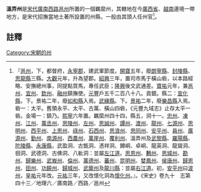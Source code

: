 '''溫弄州'''是[[宋代|宋代]][[廣南西路|廣南西路]][[邕州|邕州]]所置的一個羈縻州，其轄地在今[[廣西省|廣西省]]、[[越南|越南]]邊境一帶地方，是宋代招撫當地土著所設置的州縣，一般由其頭人任州官<ref>『[[邕州|邕州]]，下，都督府，[[永寧郡|永寧郡]]，建武軍節度。[[開寶|開寶]]五年，廢[[朗寧縣|朗寧縣]]、[[封陵縣|封陵縣]]、[[思龍縣|思龍縣]]三縣。[[大觀_(年號)|大觀]]元年，升為望郡。[[紹興_(南宋)|紹興]]三年，置司市馬于橫山砦，以本路經略、安撫總州事，同提點買馬，專任武臣；[[隆興|隆興]]後文武通差。[[寶祐|寶祐]]元年，兼[[邕州|邕州]]、[[宜州_(廣西)|宜州]]、[[欽州_(古代)|欽州]]、[[融州|融州]]鎮撫使。[[元豐_(北宋)|元豐]]戶五千二百八十八。貢銀。縣二：[[宣化縣_(邕州)|宣化縣]]，下。景祐二年，廢[[如和縣|如和縣]]入焉。[[武緣縣_(南晉州)|武緣縣]]。下。[[景祐|景祐]]二年，廢[[樂昌縣_(邕州)|樂昌縣]]入焉。砦一：太平。舊領永平、太平、古萬、橫山四砦，《元豐九域志》止存太平一砦。金場一：鎮乃。[[熙寧|熙寧]]六年置。羈縻州四十四，縣五，洞十一。[[忠州_(廣南西路)|忠州]]、[[凍州|凍州]]、[[江州_(北宋)|江州]]、[[萬丞州|萬丞州]]、[[思陵州|思陵州]]、[[左州|左州]]、[[思誠州|思誠州]]、[[譚州_(北宋)|譚州]]、[[渡州|渡州]]、[[龍州|龍州]]、[[七源州|七源州]]、[[思明州_(嶺南)|思明州]]、[[西平州|西平州]]、[[上思州|上思州]]、[[祿州|祿州]]、[[石西州|石西州]]、[[思浪州|思浪州]]、[[思同州|思同州]]、[[安平州|安平州]]、[[員州|員州]]、[[廣源州|廣源州]]、[[勤州|勤州]]、[[南源州|南源州]]、[[西農州|西農州]]、[[萬崖州|萬崖州]]、[[覆利州|覆利州]]、溫弄州及[[武黎縣|武黎縣]]、[[羅陽縣|羅陽縣]]、[[陀陵縣|陀陵縣]]、[[永康縣|永康縣]]，武盈洞、古甑洞、憑祥洞、鐏峒、卓峒、龍英洞、龍聳洞、徊洞、武德洞、古佛洞、八𨈚洞：並屬[[左江道|左江道]]。[[思恩州|思恩州]]、[[鶼州|鶼州]]、[[思城州|思城州]]、[[勘州|勘州]]、[[歸樂州|歸樂州]]、[[武峩州|武峩州]]、[[倫州|倫州]]、[[萬德州|萬德州]]、[[蕃州|蕃州]]、[[昆明州|昆明州]]、[[婪鳳州|婪鳳州]]、[[侯唐州|侯唐州]]、[[歸恩州|歸恩州]]、[[田州|田州]]、[[功饒州|功饒州]]、[[歸城州|歸城州]]、[[武籠州|武籠州]]及[[龍川縣|龍川縣]]：並屬[[右江道|右江道]]。初，[[安平州|安平州]]曰[[波州|波州]]，[[皇祐|皇祐]]元年改。[[元祐|元祐]]三年，又改懷化洞為[[懷化州|懷化州]]。』。《宋史》卷九十　志第四十三／地理六／廣南路／西路／邕州</ref>。
==註釋==
{{reflist}}
{{宋朝行政區劃小作品}}
[[Category:宋朝的州|Category:宋朝的州]]
